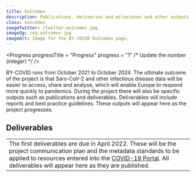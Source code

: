 ```yaml
---
title: Outcomes
description: Publications, deliveries and milestones and other outputs of the BY-COVID project.
class: outcomes
imageTwitter: /twitter-outcomes.jpg
imageOg: /og-outcomes.jpg
imageAlt: Image for the BY-COVID Outcomes page.
---
```



<Container>
  <Row>
   <Col>



<!-- Progress -->
<!-- Every month is 2.77% of progress! Round this up. -->
<Progress
  progressTitle = "Progress"
  progress      = "1" /* Update the number (integer) */
/>

BY-COVID runs from October 2021 to October 2024. The ultimate outcome of the project is that Sars-CoV-2 and other infectious disease data will be easier to access, share and analyse, which will enable Europe to respond more quickly to pandemics. During the project there will also be specific outputs such as publications and deliverables. Deliverables will include  reports and best practice guidelines. These outputs will appear here as the project progresses.

<!--
<span class="anchor" id="publications"></span>



## Publications



<Container className="full-width">
  <Row>
    <Col className="align-items-stretch"  xs={12} sm={12} lg={6}>
      <Card className="mb-4">
        <Card.Body className="position-relative">
          <Card.Subtitle className="text-black-50">22 Oct 2021 | on Zenodo</Card.Subtitle>
          <Card.Title as="h3" className="mt-3 fw-bold fs-4 lh-sm">Impact Of Extrinsic Motivation On Intrinsic Motivation</Card.Title>
          <Card.Text className="mb-5 mt-3">
           Some quick example text to build on the card title and make up the bulk of
           the card's content.
          </Card.Text>
          <div class="bottom-link"><a href="https://mysite.com"  aria-label="Read the paper on the Zenodo website">
           Read more
          </a></div>
        </Card.Body>
      </Card>
    </Col>
    <Col className="align-items-stretch" xs={12} sm={12} lg={6}>
    <Card className="mb-4">
      <Card.Body className="position-relative">
        <Card.Subtitle className="text-black-50">22 Oct 2021 | on Zenodo</Card.Subtitle>
        <Card.Title as="h3" className="mt-3 fw-bold fs-4 lh-sm">Impact Of Extrinsic Motivation On Intrinsic Motivation</Card.Title>
        <Card.Text className="mb-5 mt-3">
         Some quick example text to build on the card title and make up the bulk of
         the card's content.
        </Card.Text>
        <div class="bottom-link"><a href="https://mysite.com" aria-label="Read the paper on the Zenodo website">
          Read more
        </a></div>
      </Card.Body>
    </Card>
    </Col>
  </Row>
</Container>

Publications -->

<span class="anchor" id="deliverables"></span>

<!-- Deliverables -->

## Deliverables

<Table className="bg-white mb-5">
  <tbody>
    <tr>
      <td>The first deliverables are due in April 2022. These will be the project communication plan and the metadata standards to be applied to resources entered into the <a href="https://www.covid19dataportal.org/">COVID-19 Portal</a>. All deliverables will appear here as they are published.</td>
    </tr>
  </tbody>
</Table>


</Col>
</Row>
</Container>
